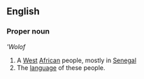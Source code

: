 ==English==
===Proper noun===
{{wikipedia}}
'''Wolof''
#A [[West]] [[Africa]]n people, mostly in [[Senegal]]
#The [[language]] of these people.